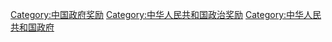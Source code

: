 [[Category:中国政府奖励|Category:中国政府奖励]]
[[Category:中华人民共和国政治奖励|Category:中华人民共和国政治奖励]]
[[Category:中华人民共和国政府|Category:中华人民共和国政府]]